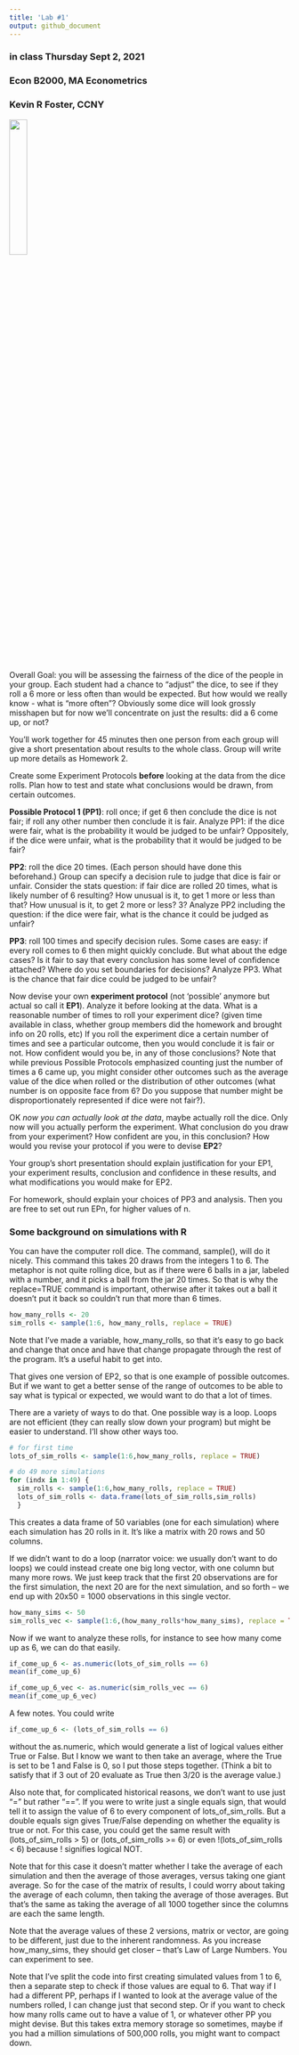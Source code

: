 ---
title: 'Lab #1'
output: github_document
---
### in class Thursday Sept 2, 2021 
### Econ B2000, MA Econometrics
### Kevin R Foster, CCNY
![](lab1.jpg){width=25%}

Overall Goal: you will be assessing the fairness of the dice of the people in your group. Each student had a chance to "adjust" the dice, to see if they roll a 6 more or less often than would be expected.  But how would we really know - what is "more often"? Obviously some dice will look grossly misshapen but for now we'll concentrate on just the results: did a 6 come up, or not?

You'll work together for 45 minutes then one person from each group will give a short presentation about results to the whole class. Group will write up more details as Homework 2.

Create some Experiment Protocols **before** looking at the data from the dice rolls. Plan how to test and state what conclusions would be drawn, from certain outcomes.


**Possible Protocol 1 (PP1)**: roll once; if get 6 then conclude the dice is not fair; if roll any other number then conclude it is fair. Analyze PP1: if the dice were fair, what is the probability it would be judged to be unfair? Oppositely, if the dice were unfair, what is the probability that it would be judged to be fair? 

**PP2**: roll the dice 20 times. (Each person should have done this beforehand.) Group can specify a decision rule to judge that dice is fair or unfair. Consider the stats question: if fair dice are rolled 20 times, what is likely number of 6 resulting? How unusual is it, to get 1 more or less than that? How unusual is it, to get 2 more or less? 3? Analyze PP2 including the question: if the dice were fair, what is the chance it could be judged as unfair?

**PP3**: roll 100 times and specify decision rules. Some cases are easy: if every roll comes to 6 then might quickly conclude. But what about the edge cases? Is it fair to say that every conclusion has some level of confidence attached? Where do you set boundaries for decisions? Analyze PP3. What is the chance that fair dice could be judged to be unfair?

Now devise your own **experiment protocol** (not 'possible' anymore but actual so call it **EP1**). Analyze it before looking at the data. What is a reasonable number of times to roll your experiment dice? (given time available in class, whether group members did the homework and brought info on 20 rolls, etc) If you roll the experiment dice a certain number of times and see a particular outcome, then you would conclude it is fair or not. How confident would you be, in any of those conclusions? Note that while previous Possible Protocols emphasized counting just the number of times a 6 came up, you might consider other outcomes such as the average value of the dice when rolled or the distribution of other outcomes (what number is on opposite face from 6? Do you suppose that number might be disproportionately represented if dice were not fair?).

OK *now you can actually look at the data*, maybe actually roll the dice. Only now will you actually perform the experiment. What conclusion do you draw from your experiment? How confident are you, in this conclusion? How would you revise your protocol if you were to devise **EP2**?

Your group's short presentation should explain justification for your EP1, your experiment results, conclusion and confidence in these results, and what modifications you would make for EP2.

For homework, should explain your choices of PP3 and analysis. Then you are free to set out run EPn, for higher values of n.

### Some background on simulations with R
You can have the computer roll dice. The command, sample(), will do it nicely. This command this takes 20 draws from the integers 1 to 6. The metaphor is not quite rolling dice, but as if there were 6 balls in a jar, labeled with a number, and it picks a ball from the jar 20 times. So that is why the replace=TRUE command is important, otherwise after it takes out a ball it doesn't put it back so couldn't run that more than 6 times.
```{r}
how_many_rolls <- 20
sim_rolls <- sample(1:6, how_many_rolls, replace = TRUE)

```

Note that I've made a variable, how_many_rolls, so that it's easy to go back and change that once and have that change propagate through the rest of the program. It's a useful habit to get into.

That gives one version of EP2, so that is one example of possible outcomes. But if we want to get a better sense of the range of outcomes to be able to say what is typical or expected, we would want to do that a lot of times.

There are a variety of ways to do that. One possible way is a loop. Loops are not efficient (they can really slow down your program) but might be easier to understand. I'll show other ways too.

```{r}
# for first time
lots_of_sim_rolls <- sample(1:6,how_many_rolls, replace = TRUE)

# do 49 more simulations
for (indx in 1:49) {
  sim_rolls <- sample(1:6,how_many_rolls, replace = TRUE)
  lots_of_sim_rolls <- data.frame(lots_of_sim_rolls,sim_rolls)
  }

```

This creates a data frame of 50 variables (one for each simulation) where each simulation has 20 rolls in it. It's like a matrix with 20 rows and 50 columns.

If we didn't want to do a loop (narrator voice: we usually don't want to do loops) we could instead create one big long vector, with one column but many more rows. We just keep track that the first 20 observations are for the first simulation, the next 20 are for the next simulation, and so forth -- we end up with 20x50 = 1000 observations in this single vector.

```{r}
how_many_sims <- 50
sim_rolls_vec <- sample(1:6,(how_many_rolls*how_many_sims), replace = TRUE) # vectorized version

```

Now if we want to analyze these rolls, for instance to see how many come up as 6, we can do that easily.

```{r}
if_come_up_6 <- as.numeric(lots_of_sim_rolls == 6)
mean(if_come_up_6)

if_come_up_6_vec <- as.numeric(sim_rolls_vec == 6)
mean(if_come_up_6_vec)

```

A few notes. You could write 
```{r eval=FALSE}
if_come_up_6 <- (lots_of_sim_rolls == 6)
```

without the as.numeric, which would generate a list of logical values either True or False. But I know we want to then take an average, where the True is set to be 1 and False is 0, so I put those steps together. (Think a bit to satisfy that if 3 out of 20 evaluate as True then 3/20 is the average value.)

Also note that, for complicated historical reasons, we don't want to use just "=" but rather "==". If you were to write just a single equals sign, that would tell it to assign the value of 6 to every component of lots_of_sim_rolls. But a double equals sign gives True/False depending on whether the equality is true or not. For this case, you could get the same result with  (lots_of_sim_rolls > 5) or (lots_of_sim_rolls >= 6) or even !(lots_of_sim_rolls < 6) because ! signifies logical NOT.

Note that for this case it doesn't matter whether I take the average of each simulation and then the average of those averages, versus taking one giant average. So for the case of the matrix of results, I could worry about taking the average of each column, then taking the average of those averages. But that's the same as taking the average of all 1000 together since the columns are each the same length.

Note that the average values of these 2 versions, matrix or vector, are going to be different, just due to the inherent randomness. As you increase how_many_sims, they should get closer -- that's Law of Large Numbers. You can experiment to see.

Note that I've split the code into first creating simulated values from 1 to 6, then a separate step to check if those values are equal to 6. That way if I had a different PP, perhaps if I wanted to look at the average value of the numbers rolled, I can change just that second step. Or if you want to check how many rolls came out to have a value of 1, or whatever other PP you might devise. But this takes extra memory storage so sometimes, maybe if you had a million simulations of 500,000 rolls, you might want to compact down.

